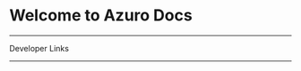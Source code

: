 
# Welcome to Azuro Docs

<div className="grid grid-cols-3 gap-3 mt-8">
  <Card
    title="What is Azuro"
    text="Learn about the core concepts of the Azuro Protocol, Liquidity Pools, Bets and more"
    to="/concepts/overview"
  />
  <Card
    title="Integrate with Azuro"
    text="Learn how to integrate with Azuro by building a dApp through guided examples"
    to="/api-reference/overview"
  />
  <Card
    title="The Azuro smart contracts"
    text="Learn about the architecture of the Azuro Protocol smart contracts through guided examples"
    to="/contracts/overview"
  />
</div>

---

<div className="text-2xl font-semibold">Developer Links</div>

<div className="grid grid-cols-2 gap-3 mt-5">
  <div className="space-y-3">
    <Card
      contentIcon="/images/svg/github.svg"
      text="Smart Contracts"
      toTab="https://github.com/Azuro-protocol/Azuro-v2-public"
    />
    <Card
      contentIcon="/images/svg/github.svg"
      text="Liquidity Tree"
      toTab="https://github.com/Azuro-protocol/LiquidityTree"
    />
    <Card
      contentIcon="/images/svg/github.svg"
      text="Access"
      toTab="https://github.com/Azuro-protocol/Access"
    />
  </div>
  <div className="space-y-3">
    <Card
      contentIcon="/images/svg/npm.svg"
      text="@azuro-org/dictionaries"
      toTab="https://www.npmjs.com/package/@azuro-org/dictionaries"
    />
    <Card
      contentIcon="/images/svg/npm.svg"
      text="@azuro-org/toolkit"
      toTab="https://www.npmjs.com/package/@azuro-org/toolkit"
    />
  </div>
</div>

---

<div className="grid grid-cols-3 gap-3">
  <Card
    contentIcon="/images/svg/discord.svg"
    title="Discord"
    text="Join our Developer Community"
    toTab="https://discord.gg/azuro"
  />
  <Card
    contentIcon="/images/svg/capitol.svg"
    title="Forum"
    text="Discuss governance and more"
    to="/api-reference"
  />
  <Card
    contentIcon="/images/svg/github.svg"
    title="GitHub"
    text="View all Azuro repositories"
    to="/contracts"
  />
</div>
